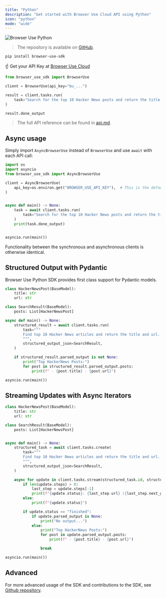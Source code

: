 ```yaml
---
title: "Python"
description: "Get started with Browser Use Cloud API using Python"
icon: "python"
mode: "wide"
---
```


<img
  src="/images/cloud-banner-python.png"
  alt="Browser Use Python"
  width="full"
/>

> The repository is available on [GitHub](https://github.com/browser-use/browser-use-python).

```sh
pip install browser-use-sdk
```

☝️ Get your API Key at [Browser Use Cloud](https://cloud.browser-use.com/billing)

```python
from browser_use_sdk import BrowserUse

client = BrowserUse(api_key="bu_...")

result = client.tasks.run(
    task="Search for the top 10 Hacker News posts and return the title and url."
)

result.done_output
```

> The full API reference can be found in [api.md](https://github.com/browser-use/browser-use-python/blob/main/api.md).

## Async usage

Simply import `AsyncBrowserUse` instead of `BrowserUse` and use `await` with each API call:

```python
import os
import asyncio
from browser_use_sdk import AsyncBrowserUse

client = AsyncBrowserUse(
    api_key=os.environ.get("BROWSER_USE_API_KEY"),  # This is the default and can be omitted
)


async def main() -> None:
    task = await client.tasks.run(
        task="Search for the top 10 Hacker News posts and return the title and url.",
    )
    print(task.done_output)


asyncio.run(main())
```

Functionality between the synchronous and asynchronous clients is otherwise identical.

## Structured Output with Pydantic

Browser Use Python SDK provides first class support for Pydantic models.

```py
class HackerNewsPost(BaseModel):
    title: str
    url: str

class SearchResult(BaseModel):
    posts: List[HackerNewsPost]

async def main() -> None:
    structured_result = await client.tasks.run(
        task="""
        Find top 10 Hacker News articles and return the title and url.
        """,
        structured_output_json=SearchResult,
    )

    if structured_result.parsed_output is not None:
        print("Top HackerNews Posts:")
        for post in structured_result.parsed_output.posts:
            print(f" - {post.title} - {post.url}")

asyncio.run(main())
```

## Streaming Updates with Async Iterators

```py
class HackerNewsPost(BaseModel):
    title: str
    url: str

class SearchResult(BaseModel):
    posts: List[HackerNewsPost]


async def main() -> None:
    structured_task = await client.tasks.create(
        task="""
        Find top 10 Hacker News articles and return the title and url.
        """,
        structured_output_json=SearchResult,
    )

    async for update in client.tasks.stream(structured_task.id, structured_output_json=SearchResult):
        if len(update.steps) > 0:
            last_step = update.steps[-1]
            print(f"{update.status}: {last_step.url} ({last_step.next_goal})")
        else:
            print(f"{update.status}")

        if update.status == "finished":
            if update.parsed_output is None:
                print("No output...")
            else:
                print("Top HackerNews Posts:")
                for post in update.parsed_output.posts:
                    print(f" - {post.title} - {post.url}")

                break

asyncio.run(main())
```

## Advanced

For more advanced usage of the SDK and contributions to the SDK, see [Github repository](https://github.com/browser-use/browser-use-python).

